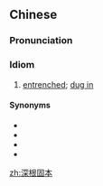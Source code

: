 ==Chinese==
{{zh-forms}}

===Pronunciation===
{{zh-pron
|m=shēngēngùběn
|c=sam1 gan1 gu3 bun2
|cat=cy
}}

===Idiom===
{{zh-idiom}}

# [[entrenched]]; [[dig in|dug in]]

====Synonyms====
* {{zh-l|深根固柢}}
* {{zh-l|深根固蒂}}
* {{zh-l|根深柢固}}
* {{zh-l|根深蒂固}}

[[zh:深根固本]]